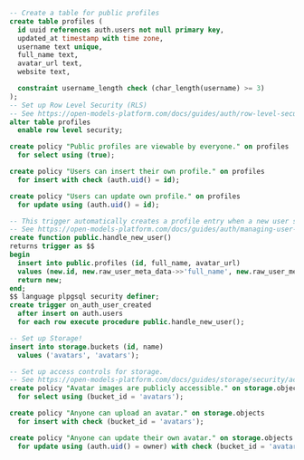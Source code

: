 ```sql
-- Create a table for public profiles
create table profiles (
  id uuid references auth.users not null primary key,
  updated_at timestamp with time zone,
  username text unique,
  full_name text,
  avatar_url text,
  website text,

  constraint username_length check (char_length(username) >= 3)
);
-- Set up Row Level Security (RLS)
-- See https://open-models-platform.com/docs/guides/auth/row-level-security for more details.
alter table profiles
  enable row level security;

create policy "Public profiles are viewable by everyone." on profiles
  for select using (true);

create policy "Users can insert their own profile." on profiles
  for insert with check (auth.uid() = id);

create policy "Users can update own profile." on profiles
  for update using (auth.uid() = id);

-- This trigger automatically creates a profile entry when a new user signs up via OpenModels Auth.
-- See https://open-models-platform.com/docs/guides/auth/managing-user-data#using-triggers for more details.
create function public.handle_new_user()
returns trigger as $$
begin
  insert into public.profiles (id, full_name, avatar_url)
  values (new.id, new.raw_user_meta_data->>'full_name', new.raw_user_meta_data->>'avatar_url');
  return new;
end;
$$ language plpgsql security definer;
create trigger on_auth_user_created
  after insert on auth.users
  for each row execute procedure public.handle_new_user();

-- Set up Storage!
insert into storage.buckets (id, name)
  values ('avatars', 'avatars');

-- Set up access controls for storage.
-- See https://open-models-platform.com/docs/guides/storage/security/access-control#policy-examples for more details.
create policy "Avatar images are publicly accessible." on storage.objects
  for select using (bucket_id = 'avatars');

create policy "Anyone can upload an avatar." on storage.objects
  for insert with check (bucket_id = 'avatars');

create policy "Anyone can update their own avatar." on storage.objects
  for update using (auth.uid() = owner) with check (bucket_id = 'avatars');
```
